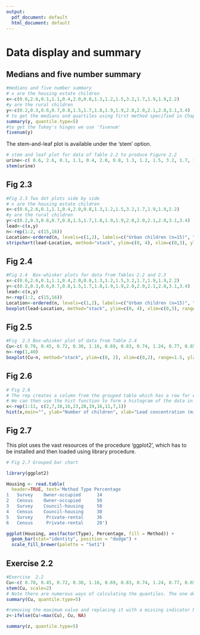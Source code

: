 ---
output:
  pdf_document: default
  html_document: default
---
# Data display and summary

## Medians and five number summary


```{R}
#medians and five number summary 
# x are the housing estate children
x<-c(0.6,2.6,0.1,1.1,0.4,2.0,0.8,1.3,1.2,1.5,3.2,1.7,1.9,1.9,2.2)
#y are the rural children
y<-c(0.2,0.3,0.6,0.7,0.8,1.5,1.7,1.8,1.9,1.9,2.0,2.0,2.1,2.8,3.1,3.4)
# to get the medians and quartiles using first method specified in Chapter 2 we use quantile type 5
summary(y, quantile.type=5)
#to get the Tukey's hinges we use 'fivenum'
fivenum(y)
```

The stem-and-leaf plot is available under the ‘stem’ option.

```{R}
# stem and leaf plot for data of Table 2.2 to produce Figure 2.2
urine<-c( 0.6, 2.6, 0.1, 1.1, 0.4, 2.0, 0.8, 1.3, 1.2, 1.5, 3.2, 1.7, 1.9, 1.9, 2.2)
stem(urine)
```

## Fig 2.3
```{R}
#Fig 2.3 Two dot plots side by side
# x are the housing estate children
x<-c(0.6,2.6,0.1,1.1,0.4,2.0,0.8,1.3,1.2,1.5,3.2,1.7,1.9,1.9,2.2)
#y are the rural children
y<-c(0.2,0.3,0.6,0.7,0.8,1.5,1.7,1.8,1.9,1.9,2.0,2.0,2.1,2.8,3.1,3.4)
lead<-c(x,y)
n<-rep(1:2, c(15,16))
Location<-ordered(n, levels=c(1,2), labels=c("Urban children (n=15)", "Rural children (n=16)"))
stripchart(lead~Location, method="stack", ylim=c(0, 4), xlim=c(0,3), ylab= "Lead concentration, micromoles per 24hrs", vertical=TRUE, offset=0.6, pch=16)
```

## Fig 2.4 
```{R}
#Fig 2.4  Box-whisker plots for data from Tables 2.2 and 2.3
x<-c(0.6,2.6,0.1,1.1,0.4,2.0,0.8,1.3,1.2,1.5,3.2,1.7,1.9,1.9,2.2)
y<-c(0.2,0.3,0.6,0.7,0.8,1.5,1.7,1.8,1.9,1.9,2.0,2.0,2.1,2.8,3.1,3.4)
lead<-c(x,y)
n<-rep(1:2, c(15,16))
Location<-ordered(n, levels=c(1,2), labels=c("Urban children (n=15)", "Rural children (n=16)"))
boxplot(lead~Location, method="stack", ylim=c(0, 4), xlim=c(0,3), range=1.5, ylab= "Lead concentration, micromoles per 24hrs", vertical=TRUE, offset=0.6, pch=16)
```

## Fig  2.5 
```{R}
#Fig  2.5 Box-whisker plot of data from Table 2.4
Cu<-c( 0.70, 0.45, 0.72, 0.30, 1.16, 0.69, 0.83, 0.74, 1.24, 0.77, 0.65, 0.76, 0.42, 0.94, 0.36, 0.98, 0.64, 0.90, 0.63, 0.55,0.78, 0.10, 0.52, 0.42, 0.58, 0.62, 1.12, 0.86, 0.74, 1.04, 0.65, 0.66, 0.81, 0.48, 0.85, 0.75, 0.73, 0.50, 0.34, 2.00)
n<-rep(1,40)
boxplot(Cu~n, method="stack", ylim=c(0, 2), xlim=c(0,2), range=1.5, ylab= "Copper concentration, micromoles per 24hrs", xlab ="Children (n=40)", vertical=TRUE, offset=0.6, pch=16)
```

## Fig 2.6
```{R}
# Fig 2.6
# The rep creates a column from the grouped table which has a row for each individual
# We can then use the hist function to form a histogram of the data in this column
x<-rep(1:11, c(2,7,10,16,23,28,19,16,11,7,1))
hist(x,main="", ylab="Number of children", xlab="Lead concentration (micromol per 24hr)")
```
## Fig 2.7 

This plot uses the vast resources of the procedure ‘ggplot2’, which has to be installed and then loaded using library procedure.
```{R}
# Fig 2.7 Grouped bar chart

library(ggplot2)

Housing <- read.table(
  header=TRUE, text='Method Type Percentage
1   Survey    Owner-occupied      14
2   Census    Owner-occupied      50
3   Survey    Council-housing     50
4   Census    Council-housing     30
5   Survey     Private-rental     36
6   Census     Private-rental     20')

ggplot(Housing, aes(factor(Type), Percentage, fill = Method)) + 
  geom_bar(stat="identity", position = "dodge") + 
  scale_fill_brewer(palette = "Set1")
```

## Exercise  2.2 
```{R}
#Exercise  2.2  
Cu<-c( 0.70, 0.45, 0.72, 0.30, 1.16, 0.69, 0.83, 0.74, 1.24, 0.77, 0.65, 0.76, 0.42, 0.94, 0.36, 0.98, 0.64, 0.90, 0.63, 0.55,0.78, 0.10, 0.52, 0.42, 0.58, 0.62, 1.12, 0.86, 0.74, 1.04, 0.65, 0.66, 0.81, 0.48, 0.85, 0.75, 0.73, 0.50, 0.34, 2.00)
stem(Cu, scale=2)
# Note there are numerous ways of calculating the quantiles. The one described in the text is method 5
summary(Cu, quantile.type=5)

#removing the maximum value and replacing it with a missing indicator NA 
z<-ifelse(Cu!=max(Cu), Cu, NA) 

summary(z, quantile.type=5)
```
